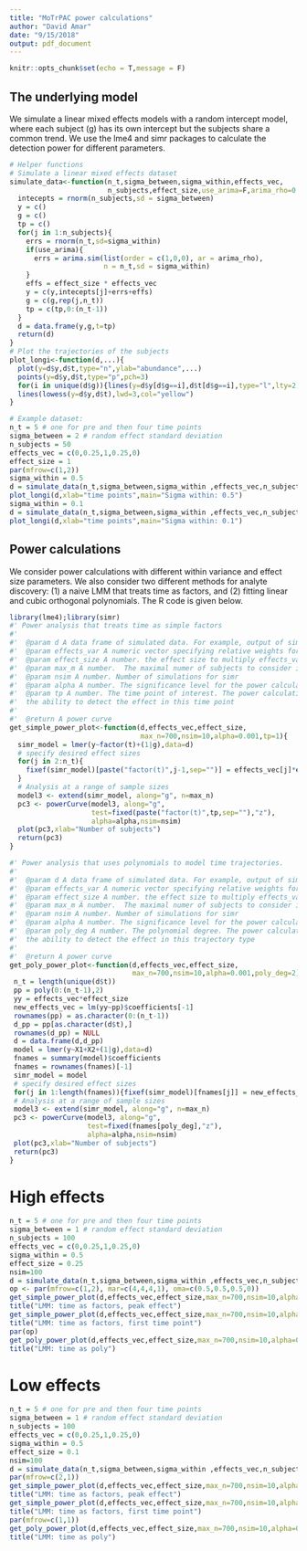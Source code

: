 ```yaml
---
title: "MoTrPAC power calculations"
author: "David Amar"
date: "9/15/2018"
output: pdf_document
---
```


```r
knitr::opts_chunk$set(echo = T,message = F)
```

## The underlying model

We simulate a linear mixed effects models with a random intercept model, where each subject (g) has its own intercept but the subjects share a common trend.  We use the lme4 and simr packages to calculate the detection power for different parameters.

```r
# Helper functions
# Simulate a linear mixed effects dataset
simulate_data<-function(n_t,sigma_between,sigma_within,effects_vec,
                        n_subjects,effect_size,use_arima=F,arima_rho=0.5){
  intecepts = rnorm(n_subjects,sd = sigma_between)
  y = c()
  g = c()
  tp = c()
  for(j in 1:n_subjects){
    errs = rnorm(n_t,sd=sigma_within)
    if(use_arima){
      errs = arima.sim(list(order = c(1,0,0), ar = arima_rho),
                       n = n_t,sd = sigma_within) 
    }
    effs = effect_size * effects_vec
    y = c(y,intecepts[j]+errs+effs)
    g = c(g,rep(j,n_t))
    tp = c(tp,0:(n_t-1))
  }
  d = data.frame(y,g,t=tp)
  return(d)
}
# Plot the trajectories of the subjects
plot_longi<-function(d,...){
  plot(y=d$y,d$t,type="n",ylab="abundance",...)
  points(y=d$y,d$t,type="p",pch=3)
  for(i in unique(d$g)){lines(y=d$y[d$g==i],d$t[d$g==i],type="l",lty=2)} 
  lines(lowess(y=d$y,d$t),lwd=3,col="yellow") 
}

# Example dataset:
n_t = 5 # one for pre and then four time points
sigma_between = 2 # random effect standard deviation
n_subjects = 50
effects_vec = c(0,0.25,1,0.25,0)
effect_size = 1
par(mfrow=c(1,2))
sigma_within = 0.5
d = simulate_data(n_t,sigma_between,sigma_within ,effects_vec,n_subjects,effect_size)
plot_longi(d,xlab="time points",main="Sigma within: 0.5")
sigma_within = 0.1
d = simulate_data(n_t,sigma_between,sigma_within ,effects_vec,n_subjects,effect_size)
plot_longi(d,xlab="time points",main="Sigma within: 0.1")
```

## Power calculations

We consider power calculations with different within variance and effect size parameters. We also consider two different methods for analyte discovery: (1) a naive LMM that treats time as factors, and (2) fitting linear and cubic orthogonal polynomials. The R code is given below.

```r
library(lme4);library(simr)
#' Power analysis that treats time as simple factors
#' 
#'  @param d A data frame of simulated data. For example, output of simulate_data
#'  @param effects_var A numeric vector specifying relative weights for a trajectory
#'  @param effect_size A number. the effect size to multiply effects_var by
#'  @param max_m A number.  The maximal numer of subjects to consider in calculations
#'  @param nsim A number. Number of simulations for simr
#'  @param alpha A number. The significance level for the power calculations
#'  @param tp A number. The time point of interest. The power calculation focuses on 
#'  the ability to detect the effect in this time point
#'  
#'  @return A power curve
get_simple_power_plot<-function(d,effects_vec,effect_size,
                                max_n=700,nsim=10,alpha=0.001,tp=1){
  simr_model = lmer(y~factor(t)+(1|g),data=d)
  # specify desired effect sizes
  for(j in 2:n_t){
    fixef(simr_model)[paste("factor(t)",j-1,sep="")] = effects_vec[j]*effect_size
  }
  # Analysis at a range of sample sizes
  model3 <- extend(simr_model, along="g", n=max_n)
  pc3 <- powerCurve(model3, along="g",
                    test=fixed(paste("factor(t)",tp,sep=""),"z"),
                    alpha=alpha,nsim=nsim)
  plot(pc3,xlab="Number of subjects")
  return(pc3)
}

#' Power analysis that uses polynomials to model time trajectories.
#' 
#'  @param d A data frame of simulated data. For example, output of simulate_data
#'  @param effects_var A numeric vector specifying relative weights for a trajectory
#'  @param effect_size A number. the effect size to multiply effects_var by
#'  @param max_m A number.  The maximal numer of subjects to consider in calculations
#'  @param nsim A number. Number of simulations for simr
#'  @param alpha A number. The significance level for the power calculations
#'  @param poly_deg A number. The polynomial degree. The power calculation focuses on 
#'  the ability to detect the effect in this trajectory type
#'  
#'  @return A power curve
get_poly_power_plot<-function(d,effects_vec,effect_size,
                              max_n=700,nsim=10,alpha=0.001,poly_deg=2){
 n_t = length(unique(d$t)) 
 pp = poly(0:(n_t-1),2)
 yy = effects_vec*effect_size
 new_effects_vec = lm(yy~pp)$coefficients[-1]
 rownames(pp) = as.character(0:(n_t-1))
 d_pp = pp[as.character(d$t),]
 rownames(d_pp) = NULL
 d = data.frame(d,d_pp)
 model = lmer(y~X1+X2+(1|g),data=d)
 fnames = summary(model)$coefficients
 fnames = rownames(fnames)[-1]
 simr_model = model
 # specify desired effect sizes
 for(j in 1:length(fnames)){fixef(simr_model)[fnames[j]] = new_effects_vec[j]}
 # Analysis at a range of sample sizes
 model3 <- extend(simr_model, along="g", n=max_n)
 pc3 <- powerCurve(model3, along="g",
                   test=fixed(fnames[poly_deg],"z"),
                   alpha=alpha,nsim=nsim)
 plot(pc3,xlab="Number of subjects")
 return(pc3)
}
```

# High effects

```r
n_t = 5 # one for pre and then four time points
sigma_between = 1 # random effect standard deviation
n_subjects = 100
effects_vec = c(0,0.25,1,0.25,0)
sigma_within = 0.5
effect_size = 0.25
nsim=100
d = simulate_data(n_t,sigma_between,sigma_within ,effects_vec,n_subjects,effect_size)
op <- par(mfrow=c(1,2), mar=c(4,4,4,1), oma=c(0.5,0.5,0.5,0))
get_simple_power_plot(d,effects_vec,effect_size,max_n=700,nsim=10,alpha=0.001,tp=2)
title("LMM: time as factors, peak effect")
get_simple_power_plot(d,effects_vec,effect_size,max_n=700,nsim=10,alpha=0.001,tp=1)
title("LMM: time as factors, first time point")
par(op)
get_poly_power_plot(d,effects_vec,effect_size,max_n=700,nsim=10,alpha=0.001)
title("LMM: time as poly")
```

# Low effects

```r
n_t = 5 # one for pre and then four time points
sigma_between = 1 # random effect standard deviation
n_subjects = 100
effects_vec = c(0,0.25,1,0.25,0)
sigma_within = 0.5
effect_size = 0.1
nsim=100
d = simulate_data(n_t,sigma_between,sigma_within ,effects_vec,n_subjects,effect_size)
par(mfrow=c(2,1))
get_simple_power_plot(d,effects_vec,effect_size,max_n=700,nsim=10,alpha=0.001,tp=2)
title("LMM: time as factors, peak effect")
get_simple_power_plot(d,effects_vec,effect_size,max_n=700,nsim=10,alpha=0.001,tp=1)
title("LMM: time as factors, first time point")
par(mfrow=c(1,1))
get_poly_power_plot(d,effects_vec,effect_size,max_n=700,nsim=10,alpha=0.001)
title("LMM: time as poly")
```

